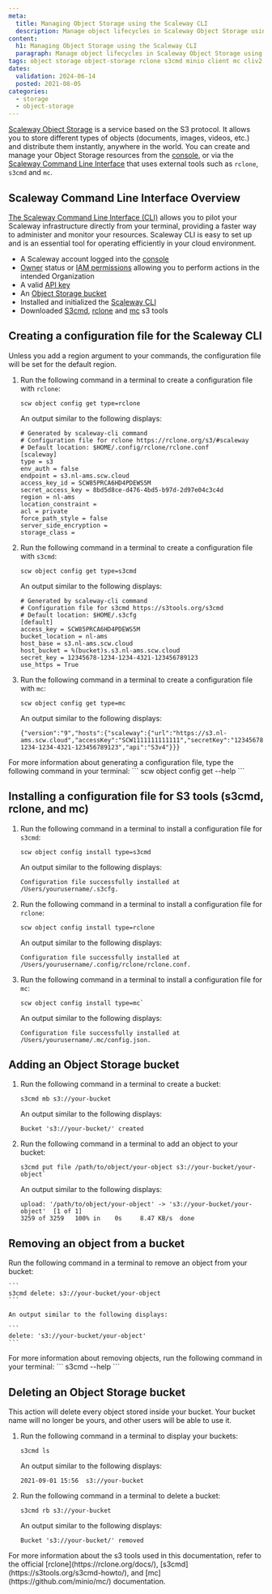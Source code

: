 ```yaml
---
meta:
  title: Managing Object Storage using the Scaleway CLI
  description: Manage object lifecycles in Scaleway Object Storage using CLI v2 commands.
content:
  h1: Managing Object Storage using the Scaleway CLI
  paragraph: Manage object lifecycles in Scaleway Object Storage using CLI v2 commands.
tags: object storage object-storage rclone s3cmd minio client mc cliv2 cli scw
dates:
  validation: 2024-06-14
  posted: 2021-08-05
categories:
  - storage
  - object-storage
---
```


[Scaleway Object Storage](/storage/object/concepts/#object-storage/) is a service based on the S3 protocol. It allows you to store different types of objects (documents, images, videos, etc.) and distribute them instantly, anywhere in the world. You can create and manage your Object Storage resources from the [console](https://console.scaleway.com/login/), or via the [Scaleway Command Line Interface](/developer-tools/scaleway-cli/quickstart/) that uses external tools such as `rclone`, `s3cmd` and `mc`.

## Scaleway Command Line Interface Overview

[The Scaleway Command Line Interface (CLI)](/developer-tools/scaleway-cli/quickstart/) allows you to pilot your Scaleway infrastructure directly from your terminal, providing a faster way to administer and monitor your resources. Scaleway CLI is easy to set up and is an essential tool for operating efficiently in your cloud environment. 

<Macro id="requirements" />

- A Scaleway account logged into the [console](https://console.scaleway.com/)
- [Owner](/identity-and-access-management/iam/concepts/#owner/) status or [IAM permissions](/identity-and-access-management/iam/concepts/#permission/) allowing you to perform actions in the intended Organization
- A valid [API key](/identity-and-access-management/iam/how-to/create-api-keys/)
- An [Object Storage bucket](/storage/object/how-to/create-a-bucket/)
- Installed and initialized the [Scaleway CLI](/developer-tools/scaleway-cli/quickstart/)
- Downloaded [S3cmd](https://github.com/s3tools/s3cmd/), [rclone](https://rclone.org/downloads/) and [mc](https://github.com/minio/mc/) s3 tools


## Creating a configuration file for the Scaleway CLI

<Message type="important">
  Unless you add a region argument to your commands, the configuration file will be set for the default region.
</Message>

1. Run the following command in a terminal to create a configuration file with `rclone`:

    ```
    scw object config get type=rclone
    ```

    An output similar to the following displays:

    ```
    # Generated by scaleway-cli command
    # Configuration file for rclone https://rclone.org/s3/#scaleway
    # Default location: $HOME/.config/rclone/rclone.conf
    [scaleway]
    type = s3
    env_auth = false
    endpoint = s3.nl-ams.scw.cloud
    access_key_id = SCW85PRCA6HD4PDEWS5M
    secret_access_key = 8bd5d8ce-d476-4bd5-b97d-2d97e04c3c4d
    region = nl-ams
    location_constraint =
    acl = private
    force_path_style = false
    server_side_encryption =
    storage_class =
    ```
2. Run the following command in a terminal to create a configuration file with `s3cmd`:

    ```
    scw object config get type=s3cmd
    ```
    An output similar to the following displays:

    ```
    # Generated by scaleway-cli command
    # Configuration file for s3cmd https://s3tools.org/s3cmd
    # Default location: $HOME/.s3cfg
    [default]
    access_key = SCW85PRCA6HD4PDEWS5M
    bucket_location = nl-ams
    host_base = s3.nl-ams.scw.cloud
    host_bucket = %(bucket)s.s3.nl-ams.scw.cloud
    secret_key = 12345678-1234-1234-4321-123456789123
    use_https = True
    ```
3. Run the following command in a terminal to create a configuration file with `mc`:
    ```
    scw object config get type=mc
    ```

    An output similar to the following displays:

    ```
    {"version":"9","hosts":{"scaleway":{"url":"https://s3.nl-ams.scw.cloud","accessKey":"SCW1111111111111","secretKey":"12345678-1234-1234-4321-123456789123","api":"S3v4"}}}
    ```

<Message type="note">
  For more information about generating a configuration file, type the following command in your terminal:
  ```
   scw object config get --help
  ```
</Message>

## Installing a configuration file for S3 tools (s3cmd, rclone, and mc)

1. Run the following command in a terminal to install a configuration file for `s3cmd`:
    ```
    scw object config install type=s3cmd
    ```

    An output similar to the following displays:

    ```
    Configuration file successfully installed at /Users/yourusername/.s3cfg.
    ```
2. Run the following command in a terminal to install a configuration file for `rclone`:
    
    ```
    scw object config install type=rclone
    ```

    An output similar to the following displays:

    ```
    Configuration file successfully installed at /Users/yourusername/.config/rclone/rclone.conf.
    ```
3. Run the following command in a terminal to install a configuration file for `mc`:

    ```
    scw object config install type=mc`
    ```

    An output similar to the following displays:

    ```
    Configuration file successfully installed at /Users/yourusername/.mc/config.json.
    ```

## Adding an Object Storage bucket

1. Run the following command in a terminal to create a bucket:

    ```
    s3cmd mb s3://your-bucket
    ```

    An output similar to the following displays:

    ```
    Bucket 's3://your-bucket/' created
    ```

2. Run the following command in a terminal to add an object to your bucket:

    ```
    s3cmd put file /path/to/object/your-object s3://your-bucket/your-object`
    ```

    An output similar to the following displays:

    ```
    upload: '/path/to/object/your-object' -> 's3://your-bucket/your-object'  [1 of 1]
    3259 of 3259   100% in    0s     8.47 KB/s  done
    ```

## Removing an object from a bucket

Run the following command in a terminal to remove an object from your bucket:

    ```
    s3cmd delete: s3://your-bucket/your-object
    ```

    An output similar to the following displays:

    ```
    delete: 's3://your-bucket/your-object'
    ```

<Message type="note">
  For more information about removing objects, run the following command in your terminal:
  ```
  s3cmd --help
  ```
</Message>

## Deleting an Object Storage bucket

<Message type="important">
  This action will delete every object stored inside your bucket. Your bucket name will no longer be yours, and other users will be able to use it.
</Message>

1. Run the following command in a terminal to display your buckets:

    ```
    s3cmd ls
    ```

    An output similar to the following displays:

    ```
    2021-09-01 15:56  s3://your-bucket
    ```

2. Run the following command in a terminal to delete a bucket:

    `s3cmd rb s3://your-bucket`

    An output similar to the following displays:

    ```
    Bucket 's3://your-bucket/' removed
    ```

<Message type="tip">
  For more information about the s3 tools used in this documentation, refer to the official [rclone](https://rclone.org/docs/), [s3cmd](https://s3tools.org/s3cmd-howto/), and [mc](https://github.com/minio/mc/) documentation.
</Message>


